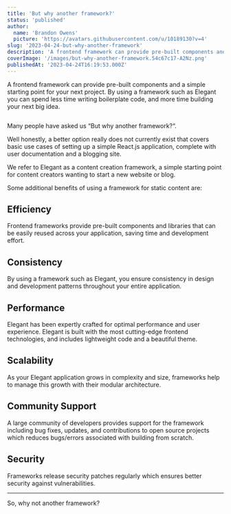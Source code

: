 ```yaml
---
title: 'But why another framework?'
status: 'published'
author:
  name: 'Brandon Owens'
  picture: 'https://avatars.githubusercontent.com/u/10189130?v=4'
slug: '2023-04-24-but-why-another-framework'
description: 'A frontend framework can provide pre-built components and a simple starting point for your next project. By using a framework such as Elegant you can spend less time writing boilerplate code, and more time building your next big idea.'
coverImage: '/images/but-why-another-framework.54c67c17-A2Nz.png'
publishedAt: '2023-04-24T16:19:53.000Z'
---
```


A frontend framework can provide pre-built components and a simple starting point for your next project. By using a framework such as Elegant you can spend less time writing boilerplate code, and more time building your next big idea.



<div class="my-8 shadow-xl"><img class="rounded-xl" src="/images/but-why-another-framework.54c67c17-M1Nj.png" alt="" onerror="this.classList.add(&quot;image-error&quot;);this.alt=&quot;Couldn't load image.&quot;;"></div>



Many people have asked us “But why another framework?“.

Well honestly, a better option really does not currently exist that covers basic use cases of setting up a simple React.js application, complete with user documentation and a blogging site.

We refer to Elegant as a content creation framework, a simple starting point for content creators wanting to start a new website or blog.

Some additional benefits of using a framework for static content are:<br>

## Efficiency

Frontend frameworks provide pre-built components and libraries that can be easily reused across your application, saving time and development effort.

## Consistency

By using a framework such as Elegant, you ensure consistency in design and development patterns throughout your entire application.

## Performance

Elegant has been expertly crafted for optimal performance and user experience. Elegant is built with the most cutting-edge frontend technologies, and includes lightweight code and a beautiful theme.

## Scalability

As your Elegant application grows in complexity and size, frameworks help to manage this growth with their modular architecture.

## Community Support

A large community of developers provides support for the framework including bug fixes, updates, and contributions to open source projects which reduces bugs/errors associated with building from scratch.

## Security

Frameworks release security patches regularly which ensures better security against vulnerabilities.

---

So, why not another framework?

